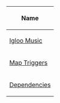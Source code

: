 {| class="wikitable sortable plainlinks"
! Name
|-
| [[Igloo Music ]]
|-
| [[Map Triggers]]
|-
| [[Dependencies]]
|}
